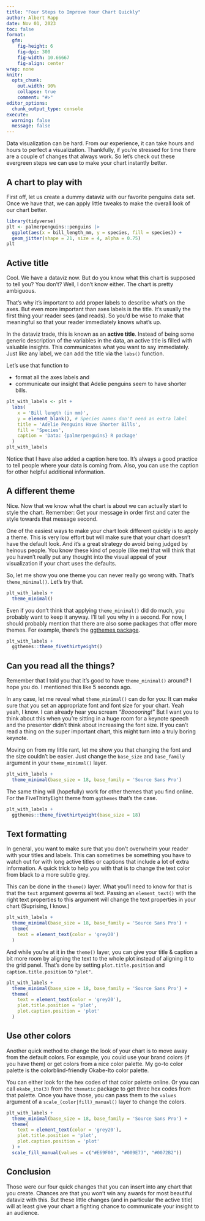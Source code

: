 ```yaml
---
title: "Four Steps to Improve Your Chart Quickly"
author: Albert Rapp
date: Nov 01, 2023
toc: false
format: 
  gfm: 
    fig-height: 6
    fig-dpi: 300
    fig-width: 10.66667
    fig-align: center
wrap: none
knitr:
  opts_chunk:
    out.width: 90%
    collapse: true
    comment: "#>"
editor_options: 
  chunk_output_type: console
execute: 
  warning: false
  message: false
---
```


Data visualization can be hard.
From our experience, it can take hours and hours to perfect a visualization.
Thankfully, if you're stressed for time there are a couple of changes that always work.
So let's check out these evergreen steps we can use to make your chart instantly better.


## A chart to play with

First off, let us create a dummy dataviz with our favorite penguins data set.
Once we have that, we can apply little tweaks to make the overall look of our chart better.

```r
library(tidyverse)
plt <- palmerpenguins::penguins |> 
  ggplot(aes(x = bill_length_mm, y = species, fill = species)) +
  geom_jitter(shape = 21, size = 4, alpha = 0.75)
plt
```


## Active title

Cool.
We have a dataviz now.
But do you know what this chart is supposed to tell you?
You don't?
Well, I don't know either.
The chart is pretty ambiguous.

That's why it's important to add proper labels to describe what's on the axes.
But even more important than axes labels is the title.
It's usually the first thing your reader sees (and reads).
So you'd be wise to make that meaningful so that your reader immediately knows what's up.

In the dataviz trade, this is known as an **active title**.
Instead of being some generic description of the variables in the data, an active title is filled with valuable insights.
This communicates what you want to say immediately.
Just like any label, we can add the title via the `labs()` function.

Let's use that function to 

- format all the axes labels and
- communicate our insight that Adelie penguins seem to have shorter bills.


```r
plt_with_labels <- plt +
  labs(
    x = 'Bill length (in mm)',
    y = element_blank(), # Species names don't need an extra label
    title = 'Adelie Penguins Have Shorter Bills',
    fill = 'Species',
    caption = 'Data: {palmerpenguins} R package'
  )
plt_with_labels
```

Notice that I have also added a caption here too.
It's always a good practice to tell people where your data is coming from.
Also, you can use the caption for other helpful additional information.

## A different theme

Nice.
Now that we know what the chart is about we can actually start to style the chart.
Remember: Get your message in order first and cater the style towards that message second.

One of the easiest ways to make your chart look different quickly is to apply a theme.
This is very low effort but will make sure that your chart doesn't have the default look.
And it's a great strategy do avoid being judged by heinous people.
You know these kind of people (like me) that will think that you haven't really put any thought into the visual appeal of your visualization if your chart uses the defaults.

So, let me show you one theme you can never really go wrong with.
That's `theme_minimal()`.
Let's try that.

```r
plt_with_labels +
  theme_minimal()
```

Even if you don't think that applying `theme_minimal()` did do much, you probably want to keep it anyway.
I'll tell you why in a second.
For now, I should probably mention that there are also some packages that offer more themes.
For example, there's the [ggthemes package](https://github.com/jrnold/ggthemes).

```r
plt_with_labels + 
  ggthemes::theme_fivethirtyeight()
```


## Can you read all the things?

Remember that I told you that it's good to have `theme_minimal()` around?
I hope you do.
I mentioned this like 5 seconds ago.

In any case, let me reveal what `theme_minimal()` can do for you:
It can make sure that you set an appropriate font and font size for your chart.
Yeah yeah, I know. 
I can already hear you scream *"Boooooring!"*
But I want you to think about this when you're sitting in a huge room for a keynote speech and the presenter didn't think about increasing the font size.
If you can't read a thing on the super important chart, this might turn into a truly boring keynote.

Moving on from my little rant, let me show you that changing the font and the size couldn't be easier.
Just change the `base_size` and `base_family` argument in your `theme_minimal()` layer.

```r
plt_with_labels +
  theme_minimal(base_size = 18, base_family = 'Source Sans Pro')
```

The same thing will (hopefully) work for other themes that you find online.
For the FiveThirtyEight theme from `ggthemes` that's the case.

```r
plt_with_labels + 
  ggthemes::theme_fivethirtyeight(base_size = 18)
```


## Text formatting

In general, you want to make sure that you don't overwhelm your reader with your titles and labels.
This can sometimes be something you have to watch out for with long active titles or captions that include a lot of extra information.
A quick trick to help you with that is to change the text color from black to a more subtle grey.

This can be done in the `theme()` layer.
What you'll need to know for that is that the `text` argument governs all text.
Passing an `element_text()` with the right text properties to this argument will change the text properties in your chart (Suprising, I know.)

```r
plt_with_labels +
  theme_minimal(base_size = 18, base_family = 'Source Sans Pro') +
  theme(
    text = element_text(color = 'grey20')
  )
```


And while you're at it in the `theme()` layer, you can give your title & caption a bit more room by aligning the text to the whole plot instead of aligning it to the grid panel.
That's done by setting `plot.title.position` and `caption.title.position` to `"plot"`.

```r
plt_with_labels +
  theme_minimal(base_size = 18, base_family = 'Source Sans Pro') +
  theme(
    text = element_text(color = 'grey20'),
    plot.title.position = 'plot',
    plot.caption.position = 'plot'
  )
```


## Use other colors

Another quick method to change the look of your chart is to move away from the default colors.
For example, you could use your brand colors (if you have them) or get colors from a nice color palette.
My go-to color palette is the colorblind-friendly Okabe-Ito color palette.

You can either look for the hex codes of that color palette online.
Or you can call `okabe_ito(3)` from the `thematic` package to get three hex codes from that palette.
Once you have those, you can pass them to the `values` argument of a `scale_(color|fill)_manual()` layer to change the colors.

```r
plt_with_labels +
  theme_minimal(base_size = 18, base_family = 'Source Sans Pro') +
  theme(
    text = element_text(color = 'grey20'),
    plot.title.position = 'plot',
    plot.caption.position = 'plot'
  ) +
  scale_fill_manual(values = c("#E69F00", "#009E73", "#0072B2"))
```


## Conclusion

Those were our four quick changes that you can insert into any chart that you create.
Chances are that you won't win any awards for most beautiful dataviz with this.
But these little changes (and in particular the active title) will at least give your chart a fighting chance to communicate your insight to an audience.





